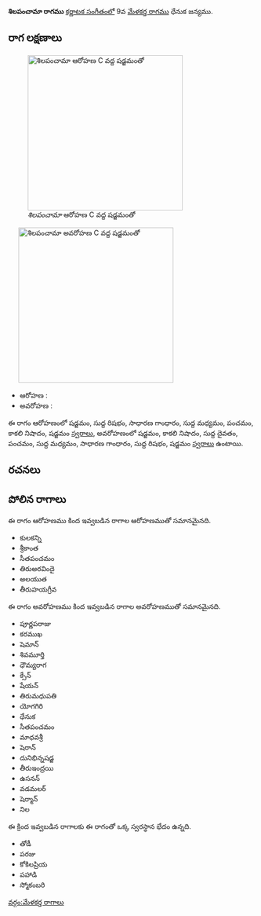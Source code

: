 {{Infobox ragam
	| name          	= శిలపంచామా
	| synonym	    	= 
	| mela          	= 
	| chakra        	= 
	| janaka        	= 
	| type          	= షడవ-సంపూర్ణ
	| arohanam      	= {{svaraC|S|R1|G2|M1|P|N3|S'}} 
	| avarohanam    	= {{svaraC|S'|N3|D1|P|M1|G2|R1|S}}
	| jeeva         	=
	| chhaya        	=
	| nyasa         	=
	| vishesha      	= 
	| equivalent  		= 
}}
{{కర్ణాటక సంగీత రాగాలు}}
'''శిలపంచామా రాగము''' [[కర్ణాటక సంగీతం]]లో 9వ [[మేళకర్త రాగము]] ధేనుక జన్యము. 


==రాగ లక్షణాలు==
[[Image:shilapancama_ar_kb2wiki.png|thumb|right|316px|''శిలపంచామా'' ఆరోహణ C వద్ద షడ్జమంతో]]
	[[Image:shilapancama_av_kb2wiki.png|thumb|right|316px|''శిలపంచామా'' అవరోహణ C వద్ద షడ్జమంతో]]

* ఆరోహణ : {{svaraC|S|R1|G2|M1|P|N3|S'}} 
* అవరోహణ : {{svaraC|S'|N3|D1|P|M1|G2|R1|S}}

ఈ రాగం ఆరోహణంలో షడ్జమం, సుద్ద  రిషభం, సాధారణ  గాంధారం, సుద్ద మధ్యమం, పంచమం, కాకలి  నిషాదం, షడ్జమం [[స్వరాలు]], అవరోహణంలో షడ్జమం, కాకలి  నిషాదం, సుద్ద దైవతం, పంచమం, సుద్ద మధ్యమం, సాధారణ  గాంధారం, సుద్ద  రిషభం, షడ్జమం [[స్వరాలు]] ఉంటాయి.

==రచనలు==



==పోలిన రాగాలు==
ఈ రాగం ఆరోహణము కింద ఇవ్వబడిన రాగాల ఆరోహణముతో సమానమైనది.
* కులకన్ని
* శ్రీకాంత
*  సీతపంచమం
* తిరుఅరవిందై
*  అలయుత
*  తీరుహయగ్రీవ

ఈ రాగం అవరోహణము కింద ఇవ్వబడిన రాగాల అవరోహణముతో సమానమైనది.
* పూర్ణపరాజు
* కరముఖ
* షెమాన్
* శివమూర్తి
* ధౌమ్యరాగ
* క్సేన్
* షేయన్
* తిరుమధుపతి
* యోగగిరి
* ధేనుక
*  సీతపంచమం
* మాధవశ్రీ
* షెరాన్
* దునిభిన్నషడ్జ
* తీరుఇంద్రయి
* ఉసనన్
* వడమలర్
* షెర్మాన్
*  నిల

ఈ క్రింద ఇవ్వబడిన రాగాలకు ఈ రాగంతో ఒక్క స్వరస్థాన భేదం ఉన్నది.
* తోడీ
* పరజు
* కోకిలప్రియ
* పహాడి
* స్మోకంబరి



[[వర్గం:మేళకర్త రాగాలు]]
